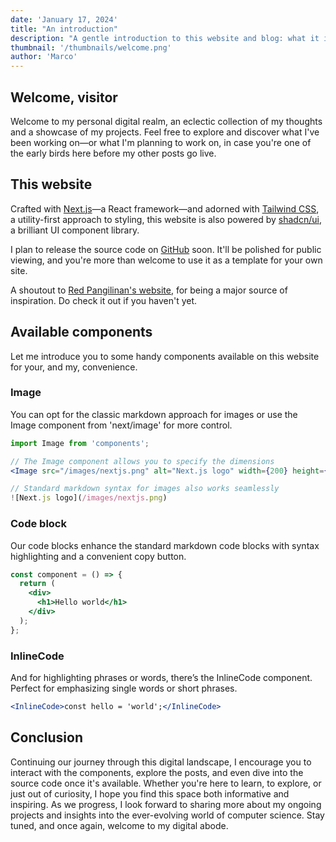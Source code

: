 ```yaml
---
date: 'January 17, 2024'
title: "An introduction"
description: "A gentle introduction to this website and blog: what it is, what it is for, and what you can expect from it."
thumbnail: '/thumbnails/welcome.png'
author: 'Marco'
---
```



## Welcome, visitor

Welcome to my personal digital realm, an eclectic collection of my thoughts and a showcase of my projects. Feel free to explore and discover what I've been working on—or what I'm planning to work on, in case you're one of the early birds here before my other posts go live.

## This website

Crafted with [Next.js](https://nextjs.org/)—a React framework—and adorned with [Tailwind CSS](https://tailwindcss.com/), a utility-first approach to styling, this website is also powered by [shadcn/ui](https://ui.shadcn.com/), a brilliant UI component library.

I plan to release the source code on [GitHub](https://github.com/marcodsn/marcodsn.me) soon. It'll be polished for public viewing, and you're more than welcome to use it as a template for your own site.

A shoutout to [Red Pangilinan's website](https://rdev.pro/), for being a major source of inspiration. Do check it out if you haven't yet.

## Available components

Let me introduce you to some handy components available on this website for your, and my, convenience.

### Image

You can opt for the classic markdown approach for images or use the Image component from 'next/image' for more control.

```jsx
import Image from 'components';

// The Image component allows you to specify the dimensions
<Image src="/images/nextjs.png" alt="Next.js logo" width={200} height={200} />

// Standard markdown syntax for images also works seamlessly
![Next.js logo](/images/nextjs.png)
```

### Code block

Our code blocks enhance the standard markdown code blocks with syntax highlighting and a convenient copy button.

```jsx
const component = () => {
  return (
    <div>
      <h1>Hello world</h1>
    </div>
  );
};
```

### InlineCode

And for highlighting phrases or words, there’s the <InlineCode>InlineCode</InlineCode> component. Perfect for emphasizing <InlineCode>single words</InlineCode> or <InlineCode>short phrases</InlineCode>.

```jsx
<InlineCode>const hello = 'world';</InlineCode>
```

## Conclusion

Continuing our journey through this digital landscape, I encourage you to interact with the components, explore the posts, and even dive into the source code once it's available. Whether you're here to learn, to explore, or just out of curiosity, I hope you find this space both informative and inspiring. As we progress, I look forward to sharing more about my ongoing projects and insights into the ever-evolving world of computer science. Stay tuned, and once again, welcome to my digital abode.
